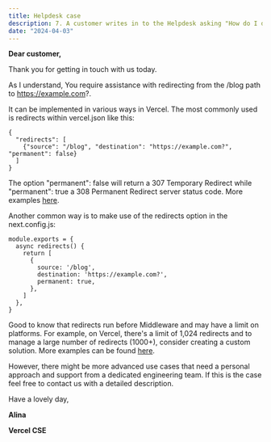 ```yaml
---
title: Helpdesk case
description: 7. A customer writes in to the Helpdesk asking "How do I do a redirect from the /blog path to https://example.com?" Please write a reply to the customer. Feel free to add any information about your decision making process after the reply.
date: "2024-04-03"
---
```


**Dear customer,**

Thank you for getting in touch with us today.

As I understand, You require assistance with redirecting from the /blog path to https://example.com?.

It can be implemented in various ways in Vercel.
The most commonly used is redirects within vercel.json like this:
```
{
  "redirects": [
    {"source": "/blog", "destination": "https://example.com?", "permanent": false}
  ]
}
```
The option "permanent": false will return a 307 Temporary Redirect while "permanent": true a 308 Permanent Redirect server status code.
More examples [here](https://vercel.com/docs/projects/project-configuration).

Another common way is to make use of the redirects option in the next.config.js:
```
module.exports = {
  async redirects() {
    return [
      {
        source: '/blog',
        destination: 'https://example.com?',
        permanent: true,
      },
    ]
  },
}
```
Good to know that redirects run before Middleware and may have a limit on platforms. For example, on Vercel, there's a limit of 1,024 redirects and to manage a large number of redirects (1000+), consider creating a custom solution.
More examples can be found [here](https://nextjs.org/docs/pages/building-your-application/routing/redirecting).

However, there might be more advanced use cases that need a personal approach and support from a dedicated engineering team.
If this is the case feel free to contact us with a detailed description.

Have a lovely day,

**Alina**

**Vercel CSE**
